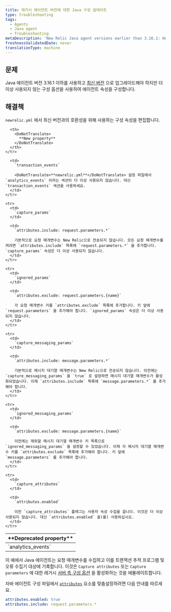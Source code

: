 ```yaml
---
title: 레거시 에이전트 버전에 대한 Java 구성 업데이트
type: troubleshooting
tags:
  - Agents
  - Java agent
  - Troubleshooting
metaDescription: 'New Relic Java agent versions earlier than 3.16.1: How to update your newrelic.yml file to the latest version of agent attribute configuration.'
freshnessValidatedDate: never
translationType: machine
---
```


## 문제

Java 에이전트 버전 3.16.1 이하를 사용하고 [최신 버전](/docs/release-notes/agent-release-notes/java-release-notes) 으로 업그레이드해야 하지만 더 이상 사용되지 않는 구성 옵션을 사용하여 에이전트 속성을 구성합니다.

## 해결책

`newrelic.yml` 에서 최신 버전과의 호환성을 위해 사용하는 구성 속성을 편집합니다.

<table>
  <thead>
    <tr>
      <th width={200}>
        <DoNotTranslate>
          **Deprecated property**
        </DoNotTranslate>
      </th>

      <th>
        <DoNotTranslate>
          **New property**
        </DoNotTranslate>
      </th>
    </tr>
  </thead>

  <tbody>
    <tr>
      <td>
        `analytics_events`
      </td>

      <td>
        `transaction_events`

        <DoNotTranslate>**newrelic.yml**</DoNotTranslate> 설정 파일에서 `analytics_events` 이라는 섹션이 더 이상 사용되지 않습니다. 대신 `transaction_events` 섹션을 사용하세요.
      </td>
    </tr>

    <tr>
      <td>
        `capture_params`
      </td>

      <td>
        `attributes.include: request.parameters.*`

        기본적으로 요청 매개변수는 New Relic으로 전송되지 않습니다. 모든 요청 매개변수를 켜려면 `attributes.include` 목록에 `request.parameters.*` 을 추가합니다. `capture_params` 속성은 더 이상 사용되지 않습니다.
      </td>
    </tr>

    <tr>
      <td>
        `ignored_params`
      </td>

      <td>
        `attributes.exclude: request.parameters.{name}`

        각 요청 매개변수 키를 `attributes.exclude` 목록에 추가합니다. 키 앞에 `request.parameters` 을 추가해야 합니다. `ignored_params` 속성은 더 이상 사용되지 않습니다.
      </td>
    </tr>

    <tr>
      <td>
        `capture_messaging_params`
      </td>

      <td>
        `attributes.include: message.parameters.*`

        기본적으로 메시지 대기열 매개변수는 New Relic으로 전송되지 않습니다. 이전에는 `capture_messaging_params` 을 `true` 로 설정하면 메시지 대기열 매개변수가 활성화되었습니다. 이제 `attributes.include` 목록에 `message.parameters.*` 를 추가해야 합니다.
      </td>
    </tr>

    <tr>
      <td>
        `ignored_messaging_params`
      </td>

      <td>
        `attributes.exclude: message.parameters.{name}`

        이전에는 제외할 메시지 대기열 매개변수 키 목록으로 `ignored_messaging_params` 을 설정할 수 있었습니다. 이제 각 메시지 대기열 매개변수 키를 `attributes.exclude` 목록에 추가해야 합니다. 키 앞에 `message.parameters` 를 추가해야 합니다.
      </td>
    </tr>

    <tr>
      <td>
        `capture_attributes`
      </td>

      <td>
        `attributes.enabled`

        이전 `capture_attributes` 플래그는 사용자 속성 수집을 끕니다. 이것은 더 이상 사용되지 않습니다. 대신 `attributes.enabled` 을(를) 사용하십시오.
      </td>
    </tr>
  </tbody>
</table>

이 예에서 Java 에이전트는 요청 매개변수를 수집하고 이를 트랜잭션 추적 프로그램 및 오류 수집기 대상에 기록합니다. 이것은 `Capture attributes` 또는 `Capture parameters` 에 대한 레거시 [서버 측 구성 옵션](/docs/agents/manage-apm-agents/configuration/server-side-agent-configuration) 을 활성화하는 것을 에뮬레이트합니다.

자바 에이전트 구성 파일에서 [`attributes`](/docs/agents/java-agent/configuration/java-agent-configuration-config-file#attributes) 요소를 맞춤설정하려면 다음 안내를 따르세요.

```yml
attributes.enabled: true
attributes.include: request.parameters.*
```